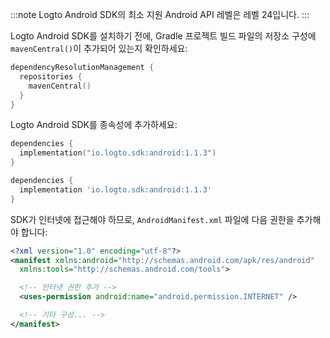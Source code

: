 
:::note
Logto Android SDK의 최소 지원 Android API 레벨은 레벨 24입니다.
:::

Logto Android SDK를 설치하기 전에, Gradle 프로젝트 빌드 파일의 저장소 구성에 `mavenCentral()`이 추가되어 있는지 확인하세요:

```kotlin title="settings.gradle.kts"
dependencyResolutionManagement {
  repositories {
    mavenCentral()
  }
}
```

Logto Android SDK를 종속성에 추가하세요:

<Tabs>

<TabItem value="kotlin" label="Kotlin">

```kotlin title="build.gradle.kts"
dependencies {
  implementation("io.logto.sdk:android:1.1.3")
}
```

</TabItem>

<TabItem value="groovy" label="Groovy">

```groovy title="build.gradle"
dependencies {
  implementation 'io.logto.sdk:android:1.1.3'
}
```

</TabItem>

</Tabs>

SDK가 인터넷에 접근해야 하므로, `AndroidManifest.xml` 파일에 다음 권한을 추가해야 합니다:

```xml title="AndroidManifest.xml"
<?xml version="1.0" encoding="utf-8"?>
<manifest xmlns:android="http://schemas.android.com/apk/res/android"
  xmlns:tools="http://schemas.android.com/tools">

  <!-- 인터넷 권한 추가 -->
  <uses-permission android:name="android.permission.INTERNET" />

  <!-- 기타 구성... -->
</manifest>
```
